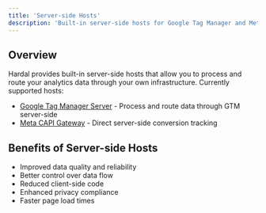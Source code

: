 ```yaml
---
title: 'Server-side Hosts'
description: 'Built-in server-side hosts for Google Tag Manager and Meta CAPI'
---
```


## Overview

Hardal provides built-in server-side hosts that allow you to process and route your analytics data through your own infrastructure. Currently supported hosts:

- [Google Tag Manager Server](/server-side-hosts/gtm-server) - Process and route data through GTM server-side
- [Meta CAPI Gateway](/server-hosts/meta-capi) - Direct server-side conversion tracking

## Benefits of Server-side Hosts

- Improved data quality and reliability
- Better control over data flow
- Reduced client-side code
- Enhanced privacy compliance
- Faster page load times 